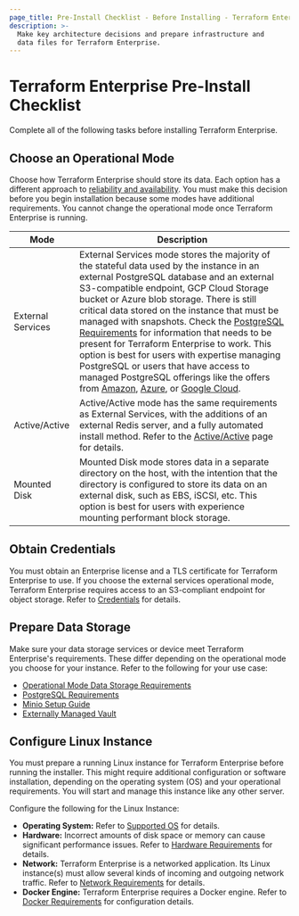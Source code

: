 ```yaml
---
page_title: Pre-Install Checklist - Before Installing - Terraform Enterprise
description: >-
  Make key architecture decisions and prepare infrastructure and
  data files for Terraform Enterprise.
---
```


# Terraform Enterprise Pre-Install Checklist

Complete all of the following tasks before installing Terraform Enterprise.


## Choose an Operational Mode

Choose how Terraform Enterprise should store its data. Each option has a
different approach to
[reliability and availability](/enterprise/system-overview/reliability-availability). You must make this decision before you begin installation because some modes have additional requirements. You cannot change the operational mode once Terraform Enterprise is running.

| Mode | Description|
|------|------------|
| External Services |External Services mode stores the majority of the stateful data used by the instance in an external PostgreSQL database and an external S3-compatible endpoint, GCP Cloud Storage bucket or Azure blob storage. There is still critical data stored on the instance that must be managed with snapshots. Check the [PostgreSQL Requirements](/enterprise/before-installing/data-storage-requirements/postgres-requirements) for information that needs to be present for Terraform Enterprise to work. This option is best for users with expertise managing PostgreSQL or users that have access to managed PostgreSQL offerings like the offers from [Amazon](https://aws.amazon.com/rds/), [Azure](https://azure.microsoft.com/en-us/services/postgresql/), or [Google Cloud](https://cloud.google.com/sql/docs/postgres/).|
| Active/Active | Active/Active mode has the same requirements as External Services, with the additions of an external Redis server, and a fully automated install method. Refer to the [Active/Active](/enterprise/install/automated/active-active) page for details. |
|Mounted Disk | Mounted Disk mode stores data in a separate directory on the host, with the intention that the directory is configured to store its data on an external disk, such as EBS, iSCSI, etc. This option is best for users with experience mounting performant block storage. |

## Obtain Credentials

You must obtain an Enterprise license and a TLS certificate for Terraform Enterprise to use. If you choose the external services operational mode, Terraform Enterprise requires access to an S3-compliant endpoint for object storage. Refer to [Credentials](/enterprise/requirements/credentials) for details.

## Prepare Data Storage

Make sure your data storage services or device meet Terraform Enterprise's requirements. These differ depending on the operational mode you choose for your instance. Refer to the following for your use case:

- [Operational Mode Data Storage Requirements](/enterprise/requirements/data-storage/operational-mode-requirements)
- [PostgreSQL Requirements](/enterprise/requirements/data-storage/postgres-requirements)
- [Minio Setup Guide](/enterprise/requirements/data-storage/minio-setup-guide)
- [Externally Managed Vault](/enterprise/requirements/data-storage/vault)


## Configure Linux Instance

You must prepare a running Linux instance for Terraform Enterprise before running the installer. This might require additional configuration or software installation, depending on the operating system (OS) and your operational requirements. You will start and manage this instance like any other server.

Configure the following for the Linux Instance:

- **Operating System:** Refer to [Supported OS](/enterprise/requirements/os-specific/supported-os) for details.
- **Hardware:** Incorrect amounts of disk space or memory can cause significant performance issues. Refer to [Hardware Requirements](/enterprise/requirements/hardware) for details.
- **Network:** Terraform Enterprise is a networked application. Its Linux instance(s) must allow several kinds of incoming and outgoing network traffic. Refer to [Network Requirements](/enterprise/before-installing/network-requirements) for details.
- **Docker Engine:** Terraform Enterprise requires a Docker engine. Refer to [Docker Requirements](/enterprise/requirements/docker) for configuration details.


